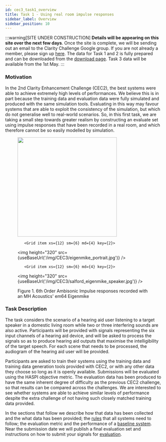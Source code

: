 ```yaml
---
id: cec3_task1_overview
title: Task 1 - Using real room impulse responses
sidebar_label: Overview
sidebar_position: 10
---
```




:::warning[SITE UNDER CONSTRUCTION]
**Details will be appearing on this site over the next few days**. Once the site is complete, we will be sending out an email to the Clarity Challenge Google group. If you are not already a member, please sign up [here](https://groups.google.com/g/clarity-challenge). The data for Task 1 and 2 is fully prepared and can be downloaded from the [download page](./cec3_download). Task 3 data will be available from the 1st May.
:::

### Motivation

In the 2nd Clarity Enhancement Challenge (CEC2), the best systems were able to achieve extremely high levels of performances. We believe this is in part because the training data and evaluation data were fully simulated and produced with the same simulation tools. Evaluating in this way may favour systems that are able to exploit the consistency of the simulation, but which do not generalise well to real-world scenarios. So, in this first task, we are taking a small step towards greater realism by constructing an evaluate set using impulse responses that have been recorded in a real room, and which therefore cannot be so easily modelled by simulation.

<figure id="fig1">

<Grid container spacing={1}>
        <Grid item xs={12} sm={6} md={4} key={1}>
<img height="320" src={useBaseUrl('/img/CEC3/salford_speaker_eigenmike.jpg')} />
</Grid>

       <Grid item xs={12} sm={6} md={4} key={2}>
<img height="320" src={useBaseUrl('/img/CEC3/eigenmike_portrait.jpg')} />
</Grid>

       <Grid item xs={12} sm={6} md={4} key={2}>
<img height="320" src={useBaseUrl('/img/CEC3/salford_eigenmike_speaker.jpg')} />
</Grid>

</Grid>

<figcaption>Figure 1. 6th Order Ambisonic Impulse responses recorded with an MH Acoustics' em64 Eigenmike </figcaption>
</figure>

### Task Description

The task considers the scenario of a hearing aid user listening to a target speaker in a domestic living room while two or three interfering sounds are also active. Participants will be provided with signals representing the six input channels of a hearing aid device, and will be asked to process the signals so as to produce hearing aid outputs that maximise the intelligibility of the target speech. For each scene that needs to be processed, the audiogram of the hearing aid user will be provided.

Participants are asked to train their systems using the training data and training data generation tools provided with CEC2, or with any other data they choose so long as it is openly available. Submissions will be evaluated using the HASPI objective metric. The evaluation data has been produced to have the same inherent degree of difficulty as the previous CEC2 challenge, so that results can be compared across the challenges. We are interested to see whether systems are able to achieve similar levels of performance despite the extra challenge of not having such closely matched training data provided.

In the sections that follow we describe how that data has been collected and the what data has been provided; the [rules](./task1_rules.mdx) that all systems need to follow; the evaluation metric and the performance of a [baseline system](./task1_baseline.mdx). Near the submission date we will publish a final evaluation set and instructions on how to submit your signals for [evaluation](./task1_submission.mdx).
